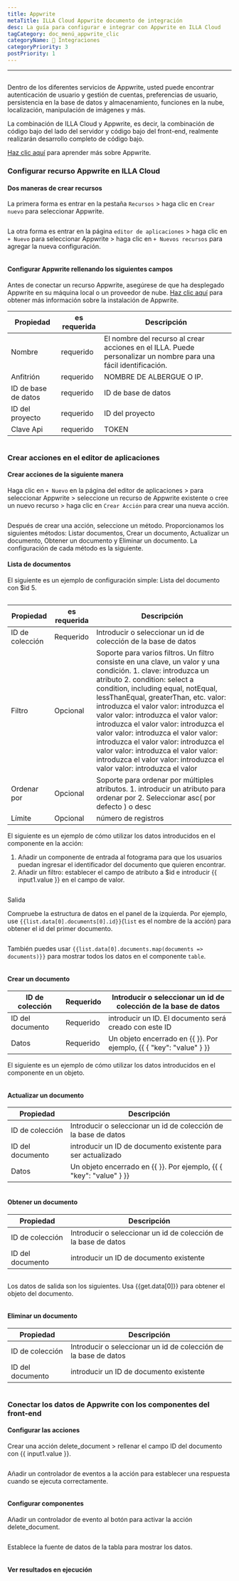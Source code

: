 ```yaml
---
title: Appwrite
metaTitle: ILLA Cloud Appwrite documento de integración
desc: La guía para configurar e integrar con Appwrite en ILLA Cloud
tagCategory: doc_menú_appwrite_clic
categoryName: 🔨 Integraciones
categoryPriority: 3
postPriority: 1
---
```


* * *

## <h2 hidden>Base de datos Appwrite</h2>

Dentro de los diferentes servicios de Appwrite, usted puede encontrar autenticación de usuario y gestión de cuentas, preferencias de usuario, persistencia en la base de datos y almacenamiento, funciones en la nube, localización, manipulación de imágenes y más. 

La combinación de ILLA Cloud y Appwrite, es decir, la combinación de código bajo del lado del servidor y código bajo del front-end, realmente realizarán desarrollo completo de código bajo.

[Haz clic aquí](https://appwrite.io/) para aprender más sobre Appwrite.

### Configurar recurso Appwrite en ILLA Cloud

#### Dos maneras de crear recursos

La primera forma es entrar en la pestaña `Recursos` > haga clic en `Crear nuevo` para seleccionar Appwrite. 

<img src='https://cdn.illacloud.com/official-website/img/docs/assemble/appwrite1.png' alt="" />

La otra forma es entrar en la página `editor de aplicaciones` > haga clic en `+ Nuevo` para seleccionar Appwrite > haga clic en `+ Nuevos recursos` para agregar la nueva configuración. 

<img src='https://cdn.illacloud.com/official-website/img/docs/assemble/appwrite2.png' alt="" />

#### Configurar Appwrite rellenando los siguientes campos

Antes de conectar un recurso Appwrite, asegúrese de que ha desplegado Appwrite en su máquina local o un proveedor de nube. [Haz clic aquí](https://appwrite.io/docs/installation) para obtener más información sobre la instalación de Appwrite. 

| Propiedad           | es requerida | Descripción                                                                                                      |
| ------------------- | ------------ | ---------------------------------------------------------------------------------------------------------------- |
| Nombre              | requerido    | El nombre del recurso al crear acciones en el ILLA. Puede personalizar un nombre para una fácil identificación.  |
| Anfitrión           | requerido    | NOMBRE DE ALBERGUE O IP.                                                                                         |
| ID de base de datos | requerido    | ID de base de datos                                                                                              |
| ID del proyecto     | requerido    | ID del proyecto                                                                                                  |
| Clave Api           | requerido    | TOKEN                                                                                                            |

<img src='https://cdn.illacloud.com/official-website/img/docs/assemble/appwrite3.png' alt="" />

### Crear acciones en el editor de aplicaciones

#### Crear acciones de la siguiente manera

Haga clic en `+ Nuevo` en la página del editor de aplicaciones > para seleccionar Appwrite > seleccione un recurso de Appwrite existente o cree un nuevo recurso > haga clic en `Crear Acción` para crear una nueva acción. 

<img src='https://cdn.illacloud.com/official-website/img/docs/assemble/appwrite4.png' alt="" />

Después de crear una acción, seleccione un método. Proporcionamos los siguientes métodos: Listar documentos, Crear un documento, Actualizar un documento, Obtener un documento y Eliminar un documento. La configuración de cada método es la siguiente. 

#### Lista de documentos

El siguiente es un ejemplo de configuración simple: Lista del documento con $id 5. 

<img src='https://cdn.illacloud.com/official-website/img/docs/assemble/appwrite5.png' alt="" />

| Propiedad       | es requerida | Descripción                                                                                                                                                                                                                                                                                                                                                                                                                                                                                                                                                |
| --------------- | ------------ | ---------------------------------------------------------------------------------------------------------------------------------------------------------------------------------------------------------------------------------------------------------------------------------------------------------------------------------------------------------------------------------------------------------------------------------------------------------------------------------------------------------------------------------------------------------- |
| ID de colección | Requerido    | Introducir o seleccionar un id de colección de la base de datos                                                                                                                                                                                                                                                                                                                                                                                                                                                                                            |
| Filtro          | Opcional     | Soporte para varios filtros. Un filtro consiste en una clave, un valor y una condición. 1. clave: introduzca un atributo 2. condition: select a condition, including equal, notEqual, lessThanEqual, greaterThan, etc. valor: introduzca el valor valor: introduzca el valor valor: introduzca el valor valor: introduzca el valor valor: introduzca el valor valor: introduzca el valor valor: introduzca el valor valor: introduzca el valor valor: introduzca el valor valor: introduzca el valor valor: introduzca el valor valor: introduzca el valor |
| Ordenar por     | Opcional     | Soporte para ordenar por múltiples atributos. 1. introducir un atributo para ordenar por 2. Seleccionar asc( por defecto ) o desc                                                                                                                                                                                                                                                                                                                                                                                                                          |
| Límite          | Opcional     | número de registros                                                                                                                                                                                                                                                                                                                                                                                                                                                                                                                                        |

El siguiente es un ejemplo de cómo utilizar los datos introducidos en el componente en la acción:

1.  Añadir un componente de entrada al fotograma para que los usuarios puedan ingresar el identificador del documento que quieren encontrar.  
2.  Añadir un filtro: establecer el campo de atributo a $id e introducir {{ input1.value }} en el campo de valor. 

<img src='https://cdn.illacloud.com/official-website/img/docs/assemble/appwrite6.png' alt="" />

Salida

Compruebe la estructura de datos en el panel de la izquierda. Por ejemplo, use `{{list.data[0].documents[0].id}}`(`list` es el nombre de la acción) para obtener el id del primer documento. 

<img src='https://cdn.illacloud.com/official-website/img/docs/assemble/appwrite7.png' alt="" />

También puedes usar `{{list.data[0].documents.map(documents => documents)}}` para mostrar todos los datos en el componente `table`. 

<img src='https://cdn.illacloud.com/official-website/img/docs/assemble/appwrite8.png' alt="" />

#### Crear un documento

| ID de colección  | Requerido | Introducir o seleccionar un id de colección de la base de datos     |
| ---------------- | --------- | ------------------------------------------------------------------- |
| ID del documento | Requerido | introducir un ID. El documento será creado con este ID              |
| Datos            | Requerido | Un objeto encerrado en {{ }}. Por ejemplo, {{ { "key": "value" } }} |

El siguiente es un ejemplo de cómo utilizar los datos introducidos en el componente en un objeto. 

<img src='https://cdn.illacloud.com/official-website/img/docs/assemble/appwrite9.png' alt="" />

#### Actualizar un documento

| Propiedad        | Descripción                                                         |
| ---------------- | ------------------------------------------------------------------- |
| ID de colección  | Introducir o seleccionar un id de colección de la base de datos     |
| ID del documento | introducir un ID de documento existente para ser actualizado        |
| Datos            | Un objeto encerrado en {{ }}. Por ejemplo, {{ { "key": "value" } }} |

<img src='https://cdn.illacloud.com/official-website/img/docs/assemble/appwrite10.png' alt="" />

#### Obtener un documento

| Propiedad        | Descripción                                                     |
| ---------------- | --------------------------------------------------------------- |
| ID de colección  | Introducir o seleccionar un id de colección de la base de datos |
| ID del documento | introducir un ID de documento existente                         |

<img src='https://cdn.illacloud.com/official-website/img/docs/assemble/appwrite11.png' alt="" />

Los datos de salida son los siguientes. Usa {{get.data[0]}} para obtener el objeto del documento.

<img src='https://cdn.illacloud.com/official-website/img/docs/assemble/appwrite12.png' alt="" />

#### Eliminar un documento

| Propiedad        | Descripción                                                     |
| ---------------- | --------------------------------------------------------------- |
| ID de colección  | Introducir o seleccionar un id de colección de la base de datos |
| ID del documento | introducir un ID de documento existente                         |

<img src='https://cdn.illacloud.com/official-website/img/docs/assemble/appwrite13.png' alt="" />

### Conectar los datos de Appwrite con los componentes del front-end

#### Configurar las acciones

Crear una acción delete_document > rellenar el campo ID del documento con {{ input1.value }}. 

<img src='https://cdn.illacloud.com/official-website/img/docs/assemble/appwrite14.png' alt="" />

Añadir un controlador de eventos a la acción para establecer una respuesta cuando se ejecuta correctamente. 

<img src='https://cdn.illacloud.com/official-website/img/docs/assemble/appwrite15.png' alt="" />

#### Configurar componentes

Añadir un controlador de evento al botón para activar la acción delete_document. 

<img src='https://cdn.illacloud.com/official-website/img/docs/assemble/appwrite16.png' alt="" />

Establece la fuente de datos de la tabla para mostrar los datos. 

<img src='https://cdn.illacloud.com/official-website/img/docs/assemble/appwrite17.png' alt="" />

#### Ver resultados en ejecución

<img src='https://cdn.illacloud.com/official-website/img/docs/assemble/appwrite18.gif' alt="" />
